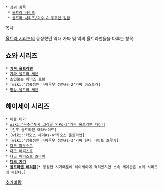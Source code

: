  * 상위 항목
  * [[울트라 시리즈]]
  * [[울트라 시리즈/괴수 & 우주인 일람]]

[[목차]]

[[울트라 시리즈]]의 등장했던 역대 가짜 및 악의 울트라맨들을 다루는 항목.

== 쇼와 시리즈 ==
 * '''[[가짜 울트라맨]]'''
 * [[가짜 울트라 세븐]]
 * [[초인로봇 에이스 로봇]]
 * [wiki:"암흑성인 바바루우 성인#s-2"가짜 아스트라]
 * [[망상 울트라 세븐]]

== 헤이세이 시리즈 ==
 * [[이블 티가]]
 * [[wiki:"우주격투사 그레골 인#s-2"가짜 울트라맨 다이나]]
 * [인조 울트라맨 테라노이드]
 * [wiki:"카오스 헤더#s-4"카오스 울트라맨]
 * [wiki:"암흑성인 바바루우 성인#s-3"가짜 헌터 나이트 츠루기]
 * [[다크 파우스트]]
 * [[다크 메피스토]]
 * [[다크 메피스토 츠바이]]
 * '''[[다크 자기]]''' 
 * '''[[울트라맨 베리알]]'''[* 등장한 시기때문에 헤이세이에 적혀있지만 소속 세계관은 쇼와 시리즈에 속한다.]

[[추가바람]]
